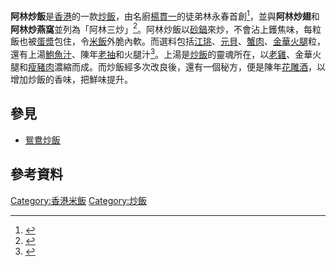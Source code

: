 {{Infobox prepared food
| name             = 阿林炒飯
| image            = Quinua chaufa.JPG
| caption          = 一碟阿林炒飯
| alternate_name   = 
| country          = [[香港|香港]]
| course           = 
| type             = 主菜
| served           = 熱
| main_ingredient  = [[大米|米]]、[[雞蛋|雞蛋]]、[[江珧|江珧]]、[[元貝|元貝]]、[[蟹|蟹肉]]、[[金華火腿|金華火腿]]、[[雞湯|雞湯]]及[[鮑魚|鮑魚汁]]
| variations       = 
| other            = 
}}
'''阿林炒飯'''是[[香港|香港]]的一款[[炒飯|炒飯]]，由名廚[[楊貫一|楊貫一]]的徒弟林永春首創<ref>{{cite news |title=我牙擦，但我念舊 林永春 |url=https://hk.lifestyle.appledaily.com/etw/magazine/article/20060825/3_6240386/%E6%88%91-%E7%89%99-%E6%93%A6-%E4%BD%86-%E6%88%91-%E5%BF%B5-%E8%88%8A-%E6%9E%97-%E6%B0%B8-%E6%98%A5 |accessdate=2019-06-26 |work=蘋果日報 |date=2006-08-25 |archive-date=2019-11-16 |archive-url=https://web.archive.org/web/20191116080049/https://hk.lifestyle.appledaily.com/etw/magazine/article/20060825/3_6240386/%E6%88%91-%E7%89%99-%E6%93%A6-%E4%BD%86-%E6%88%91-%E5%BF%B5-%E8%88%8A-%E6%9E%97-%E6%B0%B8-%E6%98%A5 |dead-url=no }}</ref>，並與'''阿林炒翅'''和'''阿林炒燕窩'''並列為「阿林三炒」<ref>{{cite news |title=阿一徒弟開新店 半價歎大閘蟹 |url=https://skypost.ulifestyle.com.hk/article/1582359/null/sras001/sras001/%e6%b8%af%e8%81%9e |accessdate=2019-06-26 |work=晴報 |date=2019-06-26 |archive-date=2019-06-26 |archive-url=https://web.archive.org/web/20190626121004/https://skypost.ulifestyle.com.hk/article/1582359/null/sras001/sras001/%25E6%25B8%25AF%25E8%2581%259E |dead-url=no }}</ref>。阿林炒飯以[[砂鍋|砂鍋]]來炒，不會沾上鑊焦味，每粒飯也被[[蛋漿|蛋漿]]包住，令[[米飯|米飯]]外脆內軟。而選料包括[[江珧|江珧]]、[[元貝|元貝]]、[[蟹|蟹肉]]、[[金華火腿|金華火腿]]粒，還有上湯[[鮑魚|鮑魚汁]]、陳年[[老抽|老抽]]和火腿汁<ref>{{cite news |title=富東鮑魚得楊貫一真傳 |url=http://the-sun.on.cc/channels/fina/20030501/20030501013942_0002_4.html |accessdate=2019-06-26 |work=太陽報 |date=2003-05-01 |archive-date=2019-06-26 |archive-url=https://web.archive.org/web/20190626121004/http://the-sun.on.cc/channels/fina/20030501/20030501013942_0002_4.html |dead-url=no }}</ref>。上湯是[[炒飯|炒飯]]的靈魂所在，以[[雞肉|老雞]]、金華火腿和[[豬肉|瘦豬肉]]濃縮而成。而炒飯經多次改良後，還有一個秘方，便是陳年[[花雕酒|花雕酒]]，以增加炒飯的香味，把鮮味提升。

== 參見 ==
*[[鴛鴦炒飯|鴛鴦炒飯]]

== 參考資料 ==
{{reflist}}

[[Category:香港米飯|Category:香港米飯]]
[[Category:炒飯|Category:炒飯]]
{{food-stub}}